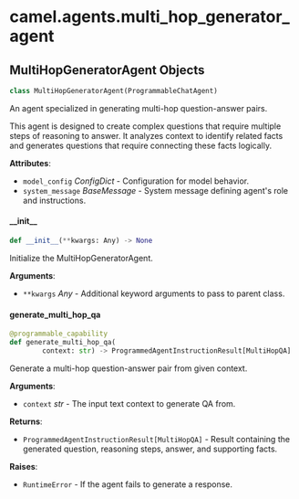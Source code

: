 <a id="camel.agents.multi_hop_generator_agent"></a>

# camel.agents.multi\_hop\_generator\_agent

<a id="camel.agents.multi_hop_generator_agent.MultiHopGeneratorAgent"></a>

## MultiHopGeneratorAgent Objects

```python
class MultiHopGeneratorAgent(ProgrammableChatAgent)
```

An agent specialized in generating multi-hop question-answer pairs.

This agent is designed to create complex questions that require multiple
steps of reasoning to answer. It analyzes context to identify related
facts and generates questions that require connecting these facts
logically.

**Attributes**:

- `model_config` _ConfigDict_ - Configuration for model behavior.
- `system_message` _BaseMessage_ - System message defining agent's role and
  instructions.

<a id="camel.agents.multi_hop_generator_agent.MultiHopGeneratorAgent.__init__"></a>

#### \_\_init\_\_

```python
def __init__(**kwargs: Any) -> None
```

Initialize the MultiHopGeneratorAgent.

**Arguments**:

- `**kwargs` _Any_ - Additional keyword arguments to pass to parent
  class.

<a id="camel.agents.multi_hop_generator_agent.MultiHopGeneratorAgent.generate_multi_hop_qa"></a>

#### generate\_multi\_hop\_qa

```python
@programmable_capability
def generate_multi_hop_qa(
        context: str) -> ProgrammedAgentInstructionResult[MultiHopQA]
```

Generate a multi-hop question-answer pair from given context.

**Arguments**:

- `context` _str_ - The input text context to generate QA from.
  

**Returns**:

- `ProgrammedAgentInstructionResult[MultiHopQA]` - Result containing the
  generated question, reasoning steps, answer, and supporting
  facts.
  

**Raises**:

- `RuntimeError` - If the agent fails to generate a response.

